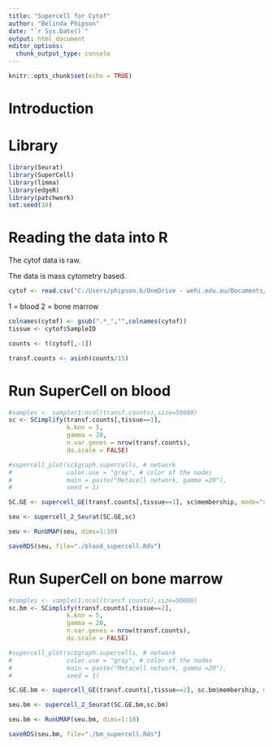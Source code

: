 ---
title: "Supercell for Cytof"
author: "Belinda Phipson"
date: "`r Sys.Date()`"
output: html_document
editor_options: 
  chunk_output_type: console
---

```{r setup, include=FALSE}
knitr::opts_chunk$set(echo = TRUE)
```

# Introduction

# Library

```{r}
library(Seurat)
library(SuperCell)
library(limma)
library(edgeR)
library(patchwork)
set.seed(10)
```

# Reading the data into R

The cytof data is raw.

The data is mass cytometry based. 

```{r}
cytof <- read.csv("C:/Users/phipson.b/OneDrive - wehi.edu.au/Documents/Presentations/Conferences/OzSingleCellHackathon/hackathon_ch3/CyTOF_WB_BM.csv")
```
 
1 = blood
2 = bone marrow

```{r}
colnames(cytof) <- gsub(".*_","",colnames(cytof))
tissue <- cytof$SampleID
```

```{r}
counts <- t(cytof[,-1])
```

```{r}
transf.counts <- asinh(counts/15)
```

# Run SuperCell on blood

```{r}
#samples <- sample(1:ncol(transf.counts),size=50000)
sc <- SCimplify(transf.counts[,tissue==1],
                k.knn = 5,
                gamma = 20, 
                n.var.genes = nrow(transf.counts),
                do.scale = FALSE)
```

```{r}
#supercell_plot(sc$graph.supercells, # network
#               color.use = "gray", # color of the nodes
#               main = paste("Metacell network, gamma =20"), 
#               seed = 1) 
```


```{r}
SC.GE <- supercell_GE(transf.counts[,tissue==1], sc$membership, mode="average")
```


```{r}
seu <- supercell_2_Seurat(SC.GE,sc)
```

```{r}
seu <- RunUMAP(seu, dims=1:10)
```

```{r}
saveRDS(seu, file="./blood_supercell.Rds")
```


# Run SuperCell on bone marrow

```{r}
#samples <- sample(1:ncol(transf.counts),size=50000)
sc.bm <- SCimplify(transf.counts[,tissue==2],
                k.knn = 5,
                gamma = 20, 
                n.var.genes = nrow(transf.counts),
                do.scale = FALSE)
```

```{r}
#supercell_plot(sc$graph.supercells, # network
#               color.use = "gray", # color of the nodes
#               main = paste("Metacell network, gamma =20"), 
#               seed = 1) 
```


```{r}
SC.GE.bm <- supercell_GE(transf.counts[,tissue==2], sc.bm$membership, mode="average")
```


```{r}
seu.bm <- supercell_2_Seurat(SC.GE.bm,sc.bm)
```

```{r}
seu.bm <- RunUMAP(seu.bm, dims=1:10)
```

```{r}
saveRDS(seu.bm, file="./bm_supercell.Rds")
```
